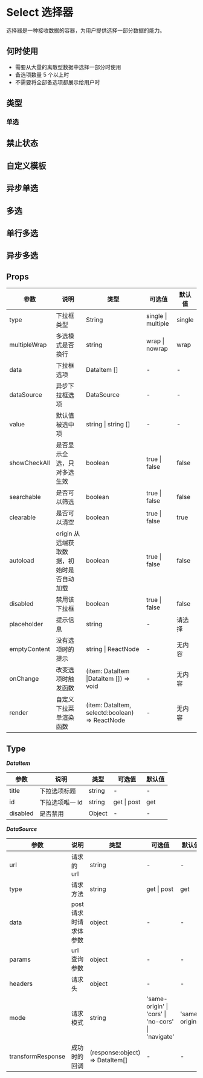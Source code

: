 # Select 选择器

选择器是一种接收数据的容器，为用户提供选择一部分数据的能力。

## 何时使用

- 需要从大量的离散型数据中选择一部分时使用
- 备选项数量 5 个以上时
- 不需要将全部备选项都展示给用户时

## 类型

### 单选


<DemoType />

## 禁止状态


<DemoBan />

## 自定义模板


<DemoCustom />

## 异步单选


<DemoAsync />

## 多选


<DemoMultiple />

## 单行多选


<DemoSingleMultiple />

## 异步多选


<DemoAsyncMultiple />

## Props

| 参数         | 说明                                      | 类型                                           | 可选值             | 默认值 |
| ------------ | ----------------------------------------- | ---------------------------------------------- | ------------------ | ------ |
| type         | 下拉框类型                                | String                                         | single \| multiple | single |
| multipleWrap | 多选模式是否换行                          | string                                         | wrap \| nowrap     | wrap   |
| data         | 下拉框选项                                | DataItem []                                    | -                  | -      |
| dataSource   | 异步下拉框选项                            | DataSource                                     | -                  | -      |
| value        | 默认值被选中项                            | string \| string []                            | -                  | -      |
| showCheckAll | 是否显示全选，只对多选生效                | boolean                                        | true \| false      | false  |
| searchable   | 是否可以筛选                              | boolean                                        | true \| false      | false  |
| clearable    | 是否可以清空                              | boolean                                        | true \| false      | true   |
| autoload     | origin 从远端获取数据，初始时是否自动加载 | boolean                                        | true \| false      | false  |
| disabled     | 禁用该下拉框                              | boolean                                        | true \| false      | false  |
| placeholder  | 提示信息                                  | string                                         | -                  | 请选择 |
| emptyContent | 没有选项时的提示                          | string \| ReactNode                            | -                  | 无内容 |
| onChange     | 改变选项时触发函数                        | (item: DataItem \|DataItem []) => void         | -                  | 无内容 |
| render       | 自定义下拉菜单渲染函数                    | (item: DataItem, selectd:boolean) => ReactNode | -                  | 无内容 |

## Type

**_DataItem_**

| 参数     | 说明            | 类型   | 可选值      | 默认值 |
| -------- | --------------- | ------ | ----------- | ------ |
| title    | 下拉选项标题    | string | -           | -      |
| id       | 下拉选项唯一 id | string | get \| post | get    |
| disabled | 是否禁用        | Object | -           | -      |

**_DataSource_**

| 参数              | 说明                  | 类型                            | 可选值                                             | 默认值        |
| ----------------- | --------------------- | ------------------------------- | -------------------------------------------------- | ------------- |
| url               | 请求的 url            | string                          | -                                                  | -             |
| type              | 请求方法              | string                          | get \| post                                        | get           |
| data              | post 请求时请求体参数 | object                          | -                                                  | -             |
| params            | url 查询参数          | object                          | -                                                  | -             |
| headers           | 请求头                | object                          | -                                                  | -             |
| mode              | 请求模式              | string                          | 'same-origin' \| 'cors' \| 'no-cors' \| 'navigate' | 'same-origin' |
| transformResponse | 成功时的回调          | (response:object) => DataItem[] | -                                                  | -             |
